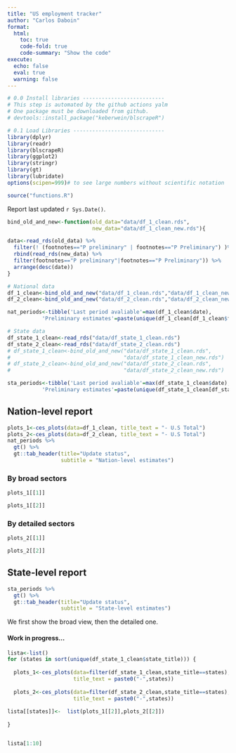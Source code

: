 ```yaml
---
title: "US employment tracker"
author: "Carlos Daboin"
format: 
  html:
    toc: true
    code-fold: true
    code-summary: "Show the code"
execute: 
  echo: false
  eval: true 
  warning: false
---
```


```r
# 0.0 Install libraries --------------------------
# This step is automated by the github actions yalm
# One package must be downloaded from github. 
# devtools::install_package("keberwein/blscrapeR")

# 0.1 Load Libraries -----------------------------
library(dplyr)
library(readr)
library(blscrapeR)
library(ggplot2)
library(stringr)
library(gt)
library(lubridate)
options(scipen=999)# to see large numbers without scientific notation

source("functions.R")
```


Report last updated `r Sys.Date()`.

```r

bind_old_and_new<-function(old_data="data/df_1_clean.rds",
                           new_data="data/df_1_clean_new.rds"){

data<-read_rds(old_data) %>%
  filter(! (footnotes=="P preliminary" | footnotes=="P Preliminary") )%>%
  rbind(read_rds(new_data) %>%
  filter(footnotes=="P preliminary"|footnotes=="P Preliminary")) %>% 
  arrange(desc(date))
}

# National data
df_1_clean<-bind_old_and_new("data/df_1_clean.rds","data/df_1_clean_new.rds")
df_2_clean<-bind_old_and_new("data/df_2_clean.rds","data/df_2_clean_new.rds")

nat_periods<-tibble('Last period avaliable'=max(df_1_clean$date),
           'Preliminary estimates'=paste(unique(df_1_clean[df_1_clean$footnotes=="P preliminary",]$date),collapse = ", "))

# State data
df_state_1_clean<-read_rds("data/df_state_1_clean.rds")
df_state_2_clean<-read_rds("data/df_state_2_clean.rds")
# df_state_1_clean<-bind_old_and_new("data/df_state_1_clean.rds",
#                                    "data/df_state_1_clean_new.rds")
# df_state_2_clean<-bind_old_and_new("data/df_state_2_clean.rds",
#                                    "data/df_state_2_clean_new.rds")

sta_periods<-tibble('Last period avaliable'=max(df_state_1_clean$date),
           'Preliminary estimates'=paste(unique(df_state_1_clean[df_state_1_clean$footnotes=="P Preliminary",]$date),collapse = ", "))

```

## Nation-level report

```r
plots_1<-ces_plots(data=df_1_clean, title_text = "- U.S Total")
plots_2<-ces_plots(data=df_2_clean, title_text = "- U.S Total")
nat_periods %>% 
  gt() %>% 
  gt::tab_header(title="Update status",
                 subtitle = "Nation-level estimates")
```

### By broad sectors
```r
plots_1[[1]]

plots_1[[2]]

```


### By detailed sectors
```r
plots_2[[1]]

plots_2[[2]]
```

## State-level report

```r
sta_periods %>% 
  gt() %>% 
  gt::tab_header(title="Update status",
                 subtitle = "State-level estimates")
```

We first show the broad view, then the detailed one.

#### Work in progress...

```r

lista<-list()
for (states in sort(unique(df_state_1_clean$state_title))) {
 
  plots_1<-ces_plots(data=filter(df_state_1_clean,state_title==states), 
                     title_text = paste0("-",states))
  
  plots_2<-ces_plots(data=filter(df_state_2_clean,state_title==states), 
                     title_text = paste0("-",states))
  
lista[[states]]<-  list(plots_1[[2]],plots_2[[2]])
  
}


lista[1:10]

```

